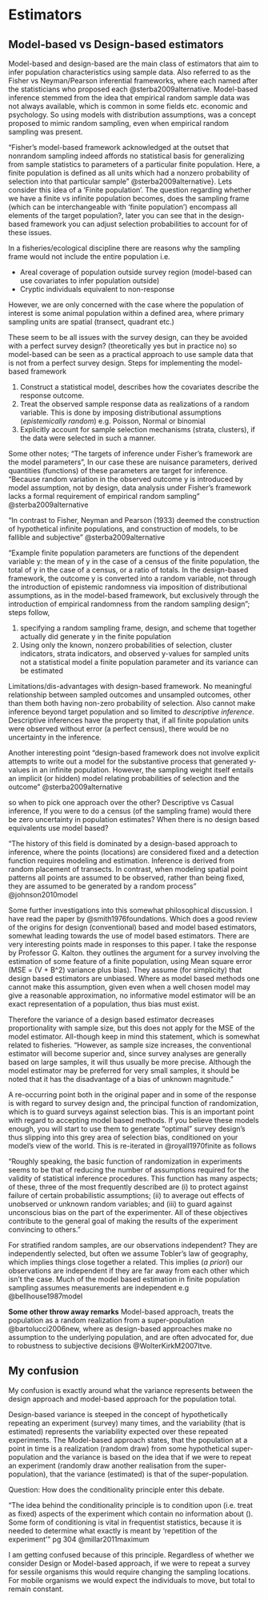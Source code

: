 # Estimators {#estimators}
## Model-based vs Design-based estimators {-}

Model-based and design-based are the main class of estimators that aim to infer population characteristics using sample data. Also referred to as the Fisher vs Neyman/Pearson inferential frameworks, where each named after the statisticians who proposed each @sterba2009alternative. Model-based inference stemmed from the idea that empirical random sample data was not always available, which is common in some fields etc. economic and psychology. So using models with distribution assumptions, was a concept proposed to mimic random sampling, even when empirical random sampling was present.

"Fisher's model-based framework acknowledged at the outset that nonrandom sampling indeed affords no statistical basis for generalizing from sample statistics to parameters of a particular finite population. Here, a finite population is defined as all units which had a nonzero probability of selection into that particular sample" @sterba2009alternative}. Lets consider this idea of a 'Finite population'. The question regarding whether we have a finite vs infinite population becomes, does the sampling frame (which can be interchangeable with 'finite population') encompass all elements of the target population?, later you can see that in the design-based framework you can adjust selection probabilities to account for of these issues.

In a fisheries/ecological discipline there are reasons why the sampling frame would not include the entire population i.e.

* Areal coverage of population outside survey region (model-based can use covariates to infer population outside)
*	 Cryptic individuals equivalent to non-response 

However, we are only concerned with the case where the population of interest is some animal population within a defined area, where primary sampling units are spatial (transect, quadrant etc.)

These seem to be all issues with the survey design, can they be avoided with a perfect survey design? (theoretically yes but in practice no) so model-based can be seen as a practical approach to use sample data that is not from a perfect survey design. Steps for implementing the model-based framework

1. Construct a statistical model, describes how the covariates describe the response outcome.
2. Treat the observed sample response data as realizations of a random variable. This is done by imposing distributional assumptions (_epistemically random_) e.g. Poisson, Normal or binomial
3. Explicitly account for sample selection mechanisms (strata, clusters), if the data were selected in such a manner.


Some other notes;
"The targets of inference under Fisher’s framework are the model parameters", In our case these are nuisance parameters, derived quantities (functions) of these parameters are target for inference.
"Because random variation in the observed outcome y is introduced by model assumption, not by design, data analysis under Fisher’s framework lacks a formal requirement of empirical random sampling" @sterba2009alternative


"In contrast to Fisher, Neyman and Pearson (1933) deemed the construction of hypothetical infinite populations, and construction of models, to be fallible and subjective" @sterba2009alternative

"Example finite population parameters are functions of the dependent variable y: the mean of y in the case of a census of the finite population, the total of y in the case of a census, or a ratio of totals. In the design-based framework, the outcome y is converted into a random variable, not through the introduction of epistemic randomness via imposition of distributional assumptions, as in the model-based framework, but exclusively through the introduction of empirical randomness from the random sampling design"; steps follow,

1. specifying a random sampling frame, design, and scheme that together actually did generate y in the finite population
2. Using only the known, nonzero probabilities of selection, cluster indicators, strata indicators, and observed y-values for sampled units not a statistical model a finite population parameter and its variance can be estimated

Limitations/dis-advantages with design-based framework. No meaningful relationship between sampled outcomes and unsampled outcomes, other than them both having non-zero probability of selection. Also cannot make inference beyond target population and so limited to _descriptive inference_. Descriptive inferences have the property that, if all finite population units were observed without error (a perfect census), there would be no uncertainty in the inference.

Another interesting point "design-based framework does not involve explicit attempts to write out a model for the substantive process that generated y-values in an infinite population. However, the sampling weight itself entails an implicit (or hidden) model relating probabilities of selection and the outcome" @sterba2009alternative

so when to pick one approach over the other? Descriptive vs Casual inference, If you were to do a census (of the sampling frame) would there be zero uncertainty in population estimates? When there is no design based equivalents use model based? 

"The history of this field is dominated by a design-based approach to inference, where the points (locations) are considered fixed and a detection function requires modeling and estimation. Inference is derived from random placement of transects. In contrast, when modeling spatial point patterns all points are assumed to be observed, rather than being fixed, they are assumed to be generated by a random process" @johnson2010model



Some further investigations into this somewhat philosophical discussion. I have read the paper by @smith1976foundations. Which does a good review of the origins for design (conventional) based and model based estimators, somewhat leading towards the use of model based estimators. There are very interesting points made in responses to this paper. I take the response by Professor G. Kalton. they outlines the argument for a survey involving the estimation of some feature of a finite population, using Mean square error (MSE = \(V + B^2\) variance plus bias). They assume (for simplicity) that design based estimators are unbiased. Where as model based methods one cannot make this assumption, given even when a well chosen model may give a reasonable approximation, no informative model estimator will be an exact representation of a population, thus bias must exist. 

Therefore the variance of a design based estimator decreases proportionality with sample size, but this does not apply for the MSE of the model estimator. All-though keep in mind this statement, which is somewhat related to fisheries. "However, as sample size increases, the conventional estimator will become superior and, since survey analyses are generally based on large samples, it will thus usually be more precise. Although the model estimator may be preferred for very small samples, it should be noted that it has the disadvantage of a bias of unknown magnitude."


A re-occurring point both in the original paper and in some of the response is with regard to survey design and, the principal function of randomization, which is to guard surveys against selection bias. This is an important point with regard to accepting model based methods. If you believe these models enough, you will start to use them to generate "optimal" survey design's thus slipping into this grey area of selection bias, conditioned on your model's view of the world. This is re-iterated in @royall1970finite as follows

"Roughly speaking, the basic function of randomization in experiments seems to be that of reducing the number of assumptions required for the validity of statistical inference procedures. This function has many aspects; of these, three of the most frequently described are (i) to protect against failure of certain probabilistic assumptions; (ii) to average out effects of unobserved or unknown random variables; and (iii) to guard against unconscious bias on the part of the experimenter. All of these objectives contribute to the general goal of making the results of the experiment convincing to others."


For stratified random samples, are our observations independent? They are independently selected, but often we assume Tobler's law of geography, which implies things close together a related. This implies (_a priori_) our observations are independent if they are far away from each other which isn't the case. Much of the model based estimation in finite population sampling assumes measurements are independent e.g @bellhouse1987model


__Some other throw away remarks__ Model-based approach, treats the population as a random realization from a super-population @bartolucci2006new, where as design-based approaches make no assumption to the underlying population, and are often advocated for, due to robustness to subjective decisions @WolterKirkM2007Itve.



## My confusion 
My confusion is exactly around what the variance represents between the design approach and model-based approach for the population total.
	

Design-based variance is steeped in the concept of hypothetically repeating an experiment (survey) many times, and the variability (that is estimated) represents the variability expected over these repeated experiments. The Model-based approach states, that the population at a point in time is a realization (random draw) from some hypothetical super-population and the variance is based on the idea that if we were to repeat an experiment (randomly draw another realisation from the super-population), that the variance (estimated) is that of the super-population. 


Question: How does the conditionality principle enter this debate.

"The idea behind the conditionality principle is to condition upon (i.e. treat as fixed) aspects of the experiment which contain no information about \(\boldsymbol{\theta}\). Some form of conditioning is vital in frequentist statistics, because it is needed to determine what exactly is meant by 'repetition of the experiment'" pg 304 @millar2011maximum


I am getting confused because of this principle. Regardless of whether we consider Design or Model-based approach, if we were to repeat a survey for sessile organisms this would require changing the sampling locations. For mobile organisms we would expect the individuals to move, but total to remain constant.

